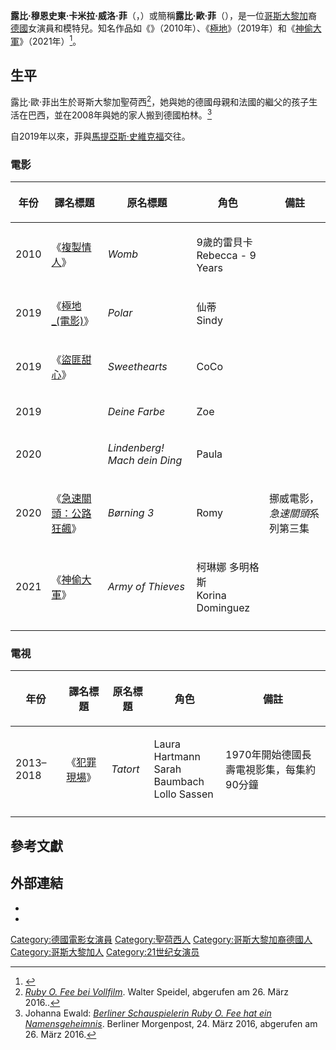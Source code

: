 {{noteTA
|G1=Movie
|G2=Show
}}
{{Infobox entertainer
| type               = 女演員
| name               = 露比·歐·菲
| foreignname        = {{lang|de|Ruby O. Fee}}
| image              = WDR-Dreharbeiten zu Tatort Köln „Kartenhaus“ -8660.jpg
| caption            = 菲於2015年
| birth_name         = 露比·穆恩史東·卡米拉·威洛·菲<br>（{{lang|de|Ruby Moonstone Camilla Willow Fee}}）
| birth_date         = {{Birth date and age|df=yes|1996|2|7}}
| birth_place        = 哥斯大黎加[[聖荷西_(哥斯大黎加)|聖荷西]]
| occupation         = 演員、模特兒
| years_active       = 2010年至今
}}
'''露比·穆恩史東·卡米拉·威洛·菲'''（{{lang-de|Ruby Moonstone Camilla Willow Fee}}，{{bd|1996年|2月7日}}）或簡稱'''露比·歐·菲'''（{{lang-de|Ruby O. Fee}}），是一位[[哥斯大黎加|哥斯大黎加]]裔[[德國|德國]]女演員和模特兒。知名作品如《{{le|複製情人|Womb (film)}}》（2010年）、《[[極地_(電影)|極地]]》（2019年）和《[[神偷大軍|神偷大軍]]》（2021年）<ref name="ScreenRant(2020-10-18)">{{cite news|url=https://screenrant.com/army-dead-prequel-movie-cast-filming-start-date/|title=Army Of The Dead Prequel Movie Cast Announced By Zack Snyder|last=Hood|first=Cooper|work=Screen Rant|date=2020-10-18|accessdate=2021-02-28|archive-url=https://web.archive.org/web/20201019083356/https://screenrant.com/army-dead-prequel-movie-cast-filming-start-date/|archive-date=2020-10-19|dead-url=no}}</ref>。

== 生平 ==
露比·歐·菲出生於哥斯大黎加聖荷西<ref>[http://www.vollfilm.com/ruby-o-fee ''Ruby O. Fee bei Vollfilm'']. Walter Speidel, abgerufen am 26. März 2016..</ref>，她與她的德國母親和法國的繼父的孩子生活在巴西，並在2008年與她的家人搬到德國柏林。<ref>Johanna Ewald: [http://www.morgenpost.de/berlin/leute/article207271713/Berliner-Schauspielerin-Ruby-O-Fee-hat-ein-Namensgeheimnis.html ''Berliner Schauspielerin Ruby O. Fee hat ein Namensgeheimnis'']. Berliner Morgenpost, 24. März 2016, abgerufen am 26. März 2016.</ref>

自2019年以來，菲與[[馬提亞斯·史維克福|馬提亞斯·史維克福]]交往。

=== 電影 ===
{| class="wikitable sortable"
|-
! 年份
! 譯名標題
! 原名標題
! 角色
! class="unsortable" | 備註
|-
| 2010
| 《[[複製情人|複製情人]]》
| ''Womb''
| 9歲的雷貝卡<br/>Rebecca - 9 Years
|
|-
| 2019
| 《[[極地_(電影)|極地_(電影)]]》
| ''Polar''
| 仙蒂<br/>Sindy
|
|-
| 2019
| 《[[盜匪甜心|盜匪甜心]]》
| ''Sweethearts''
| CoCo
|
|-
| 2019
| 
| ''Deine Farbe''
| Zoe
|
|-
| 2020
| 
| ''Lindenberg! Mach dein Ding''
| Paula
|
|-
| 2020
| 《[[急速關頭：公路狂飆|急速關頭：公路狂飆]]》
| ''Børning 3''
| Romy
| 挪威電影，''急速關頭''系列第三集
|-
| 2021
| 《[[神偷大軍|神偷大軍]]》
| ''Army of Thieves''
| 柯琳娜 多明格斯<br/>Korina Dominguez
|
|-
|}

=== 電視 ===
{| class="wikitable sortable"
|-
! 年份
! 譯名標題
! 原名標題
! 角色
! class="unsortable" | 備註
|-
| 2013–2018
| 《[[犯罪現場|犯罪現場]]》
| ''Tatort''
| Laura Hartmann<br/>Sarah Baumbach<br/>Lollo Sassen
| 1970年開始德國長壽電視影集，每集約90分鐘
|-
|}

== 參考文獻 ==
{{Reflist|30em}}

== 外部連結 ==
{{Commons category|Ruby O. Fee}}
* {{IMDb name|3382410}}
* {{Instagram|rubyofee}}

{{Authority control}}
{{DEFAULTSORT:Fee, Ruby}}
[[Category:德國電影女演員|Category:德國電影女演員]]
[[Category:聖荷西人|Category:聖荷西人]]
[[Category:哥斯大黎加裔德國人|Category:哥斯大黎加裔德國人]]
[[Category:哥斯大黎加人|Category:哥斯大黎加人]]
[[Category:21世纪女演员|Category:21世纪女演员]]